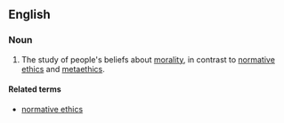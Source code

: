 ==English==
{{wikipedia}}

===Noun===
{{en-noun|sg=[[descriptive]] [[ethics]]|-}}

# {{ethics}} The study of people's beliefs about [[morality]], in contrast to [[normative ethics]] and [[metaethics]].

====Related terms====
* [[normative ethics]]